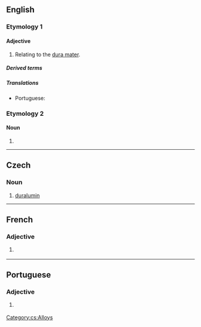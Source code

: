 {{also|Durał}}
==English==

===Etymology 1===
{{suffix|en|dura|al}}

====Adjective====
{{en-adj|-}}

# {{lb|en|anatomy}} Relating to the [[dura mater]].

=====Derived terms=====
{{der2|en
|subdural
|extradural
|transdural
|intradural
|peridural
|postdural}}

=====Translations=====
{{trans-top|relating to the dura mater}}
* Portuguese: {{t|pt|dural}}
{{trans-mid}}
{{trans-bottom}}

===Etymology 2===

====Noun====
{{en-noun|-}}

# {{synonym of|duralumin|lang=en}}

----

==Czech==

===Noun===
{{cs-noun|g=m}}

# [[duralumin]]

[[Category:cs:Alloys]]

----

==French==

===Adjective===
{{fr-adj}}

# {{lb|fr|anatomy}} {{l|en|dural}}

----

==Portuguese==

===Adjective===
{{pt-adj|dura|l}}

# {{lb|pt|anatomy}} {{l|en|dural}} {{gloss|relating to the dura mater}}